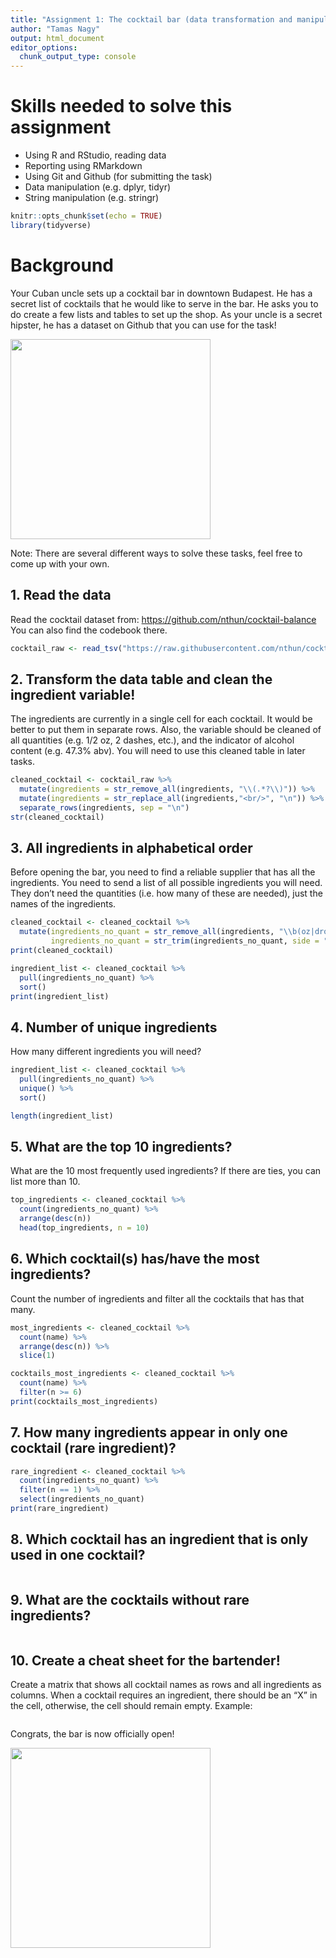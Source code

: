 ```yaml
---
title: "Assignment 1: The cocktail bar (data transformation and manipulation)"
author: "Tamas Nagy"
output: html_document
editor_options: 
  chunk_output_type: console
---
```


# Skills needed to solve this assignment

-   Using R and RStudio, reading data
-   Reporting using RMarkdown
-   Using Git and Github (for submitting the task)
-   Data manipulation (e.g. dplyr, tidyr)
-   String manipulation (e.g. stringr)

```r
knitr::opts_chunk$set(echo = TRUE)
library(tidyverse)
```

# Background

Your Cuban uncle sets up a cocktail bar in downtown Budapest. He has a secret list of cocktails that he would like to serve in the bar. He asks you to do create a few lists and tables to set up the shop. As your uncle is a secret hipster, he has a dataset on Github that you can use for the task!

![](https://media1.tenor.com/images/57a519cffd0ad4693be3b9c94b211540/tenor.gif?itemid=5195211){width="320"}

Note: There are several different ways to solve these tasks, feel free to come up with your own.

## 1. Read the data

Read the cocktail dataset from: <https://github.com/nthun/cocktail-balance> You can also find the codebook there.

```r
cocktail_raw <- read_tsv("https://raw.githubusercontent.com/nthun/cocktail-balance/refs/heads/master/cocktail_data.tsv")

```

## 2. Transform the data table and clean the ingredient variable!

The ingredients are currently in a single cell for each cocktail. It would be better to put them in separate rows. Also, the variable should be cleaned of all quantities (e.g. 1/2 oz, 2 dashes, etc.), and the indicator of alcohol content (e.g. 47.3% abv). You will need to use this cleaned table in later tasks.

```r
cleaned_cocktail <- cocktail_raw %>%
  mutate(ingredients = str_remove_all(ingredients, "\\(.*?\\)")) %>%
  mutate(ingredients = str_replace_all(ingredients,"<br/>", "\n")) %>%
  separate_rows(ingredients, sep = "\n")
str(cleaned_cocktail)
```

## 3. All ingredients in alphabetical order

Before opening the bar, you need to find a reliable supplier that has all the ingredients. You need to send a list of all possible ingredients you will need. They don't need the quantities (i.e. how many of these are needed), just the names of the ingredients.

```r
cleaned_cocktail <- cleaned_cocktail %>%
  mutate(ingredients_no_quant = str_remove_all(ingredients, "\\b(oz|drops|dashes|dash|bsp)\\b|\\d+|/"), 
         ingredients_no_quant = str_trim(ingredients_no_quant, side = "both"))
print(cleaned_cocktail)

ingredient_list <- cleaned_cocktail %>%
  pull(ingredients_no_quant) %>%
  sort()
print(ingredient_list)
```

## 4. Number of unique ingredients

How many different ingredients you will need?

```r
ingredient_list <- cleaned_cocktail %>%
  pull(ingredients_no_quant) %>%
  unique() %>%
  sort()

length(ingredient_list)
```

## 5. What are the top 10 ingredients?

What are the 10 most frequently used ingredients? If there are ties, you can list more than 10.

```r
top_ingredients <- cleaned_cocktail %>%
  count(ingredients_no_quant) %>%
  arrange(desc(n))
  head(top_ingredients, n = 10)
```


## 6. Which cocktail(s) has/have the most ingredients?

Count the number of ingredients and filter all the cocktails that has that many.

```r
most_ingredients <- cleaned_cocktail %>%
  count(name) %>%
  arrange(desc(n)) %>%
  slice(1)

cocktails_most_ingredients <- cleaned_cocktail %>%
  count(name) %>%
  filter(n >= 6)
print(cocktails_most_ingredients)
```

## 7. How many ingredients appear in only one cocktail (rare ingredient)?

```r
rare_ingredient <- cleaned_cocktail %>%
  count(ingredients_no_quant) %>%
  filter(n == 1) %>%
  select(ingredients_no_quant)
print(rare_ingredient)
```

## 8. Which cocktail has an ingredient that is only used in one cocktail?

```r

```

## 9. What are the cocktails without rare ingredients?

```r
  
```

## 10. Create a cheat sheet for the bartender!

Create a matrix that shows all cocktail names as rows and all ingredients as columns. When a cocktail requires an ingredient, there should be an "X" in the cell, otherwise, the cell should remain empty. Example:

```r

```


Congrats, the bar is now officially open!

![](https://i.pinimg.com/originals/4e/c1/0c/4ec10c9d32b2c7c28b4b638c7f809ec5.gif){width="320"}
